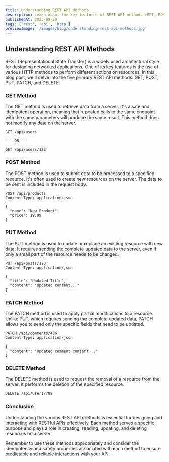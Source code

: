 ```yaml
---
title: Understanding REST API Methods
description: Learn about the key features of REST API methods (GET, POST, PUT, PATCH, and DELETE). Explore how these methods enable interactions with resources on servers, and understand their roles in creating, retrieving, updating, and deleting data.
publishedAt: 2023-08-20
tags: ['rest', 'api', 'http']
previewImage: '/images/blog/understanding-rest-api-methods.jpg'
---
```


## Understanding REST API Methods

REST (Representational State Transfer) is a widely used architectural style for designing networked applications. One of its key features is the use of various HTTP methods to perform different actions on resources. In this blog post, we'll delve into the five primary REST API methods: GET, POST, PUT, PATCH, and DELETE.

### GET Method

The GET method is used to retrieve data from a server. It's a safe and idempotent operation, meaning that repeated calls to the same endpoint with the same parameters will produce the same result. This method does not modify any data on the server.

```http:Example
GET /api/users

--- OR ---

GET /api/users/123
```

### POST Method

The POST method is used to submit data to be processed to a specified resource. It's often used to create new resources on the server. The data to be sent is included in the request body.

```http:Example
POST /api/products
Content-Type: application/json

{
  "name": "New Product",
  "price": 19.99
}
```

### PUT Method

The PUT method is used to update or replace an existing resource with new data. It requires sending the complete updated data to the server, even if only a small part of the resource needs to be changed.

```http:Example
PUT /api/posts/123
Content-Type: application/json

{
  "title": "Updated Title",
  "content": "Updated content..."
}
```

### PATCH Method

The PATCH method is used to apply partial modifications to a resource. Unlike PUT, which requires sending the complete updated data, PATCH allows you to send only the specific fields that need to be updated.

```http:Example
PATCH /api/comments/456
Content-Type: application/json

{
  "content": "Updated comment content..."
}
```

### DELETE Method

The DELETE method is used to request the removal of a resource from the server. It performs the deletion of the specified resource.

```http:Example
DELETE /api/users/789
```

### Conclusion

Understanding the various REST API methods is essential for designing and interacting with RESTful APIs effectively. Each method serves a specific purpose and plays a role in creating, reading, updating, and deleting resources on a server.

Remember to use these methods appropriately and consider the idempotency and safety properties associated with each method to ensure predictable and reliable interactions with your API.
